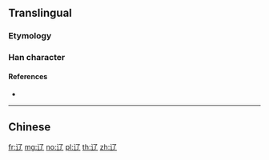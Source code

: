 {{character info/new}}
{{also|遼}}
==Translingual==

===Etymology===
{{Han simp|遼|f=尞|t=了}}

===Han character===
{{Han char|rn=162|rad=辵|as=02|sn=6|four=|canj=YNN|ids=⿺辶了}}

====References====
* {{Han ref|kx=1253.131|hdz=63815.040|uh=8FBD|ud=36797}}

----

==Chinese==
{{zh-see|遼}}

[[fr:辽]]
[[mg:辽]]
[[no:辽]]
[[pl:辽]]
[[th:辽]]
[[zh:辽]]